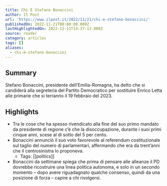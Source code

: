 ```yaml
---
title: Chi È Stefano Bonaccini
author: Il Post
url: 'https://www.ilpost.it/2022/11/21/chi-e-stefano-bonaccini/'
publishedOn: 2022-11-21T00:00:00.000Z
lastHighlightedOn: 2022-12-11T14:37:13.008Z
source: reader
category: articles
tags: []
aliases:
  - chi-è-stefano-bonaccini
---
```

## Summary

Stefano Bonaccini, presidente dell’Emilia-Romagna, ha detto che si candiderà alla segreteria del Partito Democratico per sostituire Enrico Letta alle primarie che si terranno il 19 febbraio del 2023.

## Highlights
- Tra le cose che ha spesso rivendicato alla fine del suo primo mandato da presidente di regione c’è che la disoccupazione, durante i suoi primi cinque anni, scese al di sotto del 5 per cento.
- Bonaccini annunciò il suo voto favorevole al referendum costituzionale sul taglio del numero di parlamentari, affermando che era da trent’anni che il centrosinistra lo proponeva.
    - Tags: [[politics]] 
- Bonaccini da settimane spiega che prima di pensare alle alleanze il PD dovrebbe ricostruire una linea politica autonoma, e solo in un secondo momento – dopo avere riguadagnato qualche consenso, quindi da una posizione di forza – capire a chi rivolgersi.
